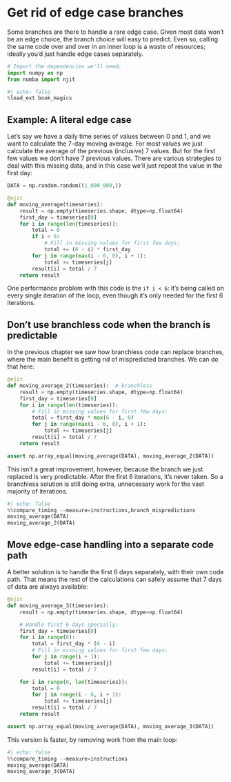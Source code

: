 # Get rid of edge case branches

Some branches are there to handle a rare edge case.
Given most data won't be an edge choice, the branch choice will easy to predict.
Even so, calling the same code over and over in an inner loop is a waste of resources; ideally you'd just handle edge cases separately.

```python
# Import the dependencies we'll need:
import numpy as np
from numba import njit
```

```python
#| echo: false
%load_ext book_magics
```

## Example: A literal edge case

Let's say we have a daily time series of values between 0 and 1, and we want to calculate the 7-day moving average.
For most values we just calculate the average of the previous (inclusive) 7 values.
But for the first few values we don't have 7 previous values.
There are various strategies to deal with this missing data, and in this case we'll just repeat the value in the first day:

```python
DATA = np.random.random((1_000_000,))

@njit
def moving_average(timeseries):
    result = np.empty(timeseries.shape, dtype=np.float64)
    first_day = timeseries[0]
    for i in range(len(timeseries)):
        total = 0
        if i < 6:
            # Fill in missing values for first few days:
            total += (6 - i) * first_day
        for j in range(max(i - 6, 0), i + 1):
            total += timeseries[j]
        result[i] = total / 7
    return result
```

One performance problem with this code is the `if i < 6`: it's being called on every single iteration of the loop, even though it's only needed for the first 6 iterations.

## Don't use branchless code when the branch is predictable

In the previous chapter we saw how branchless code can replace branches, where the main benefit is getting rid of mispredicted branches.
We can do that here:

```python
@njit
def moving_average_2(timeseries):  # branchless
    result = np.empty(timeseries.shape, dtype=np.float64)
    first_day = timeseries[0]
    for i in range(len(timeseries)):
        # Fill in missing values for first few days:
        total = first_day * max(6 - i, 0)
        for j in range(max(i - 6, 0), i + 1):
            total += timeseries[j]
        result[i] = total / 7
    return result

assert np.array_equal(moving_average(DATA), moving_average_2(DATA))
```

This isn't a great improvement, however, because the branch we just replaced is very predictable.
After the first 6 iterations, it's never taken.
So a branchless solution is still doing extra, unnecessary work for the vast majority of iterations.

```python
#| echo: false
%%compare_timing --measure=instructions,branch_mispredictions
moving_average(DATA)
moving_average_2(DATA)
```

## Move edge-case handling into a separate code path

A better solution is to handle the first 6 days separately, with their own code path.
That means the rest of the calculations can safely assume that 7 days of data are always available:

```python
@njit
def moving_average_3(timeseries):
    result = np.empty(timeseries.shape, dtype=np.float64)

    # Handle first 6 days specially:
    first_day = timeseries[0]
    for i in range(6):
        total = first_day * (6 - i)
        # Fill in missing values for first few days:
        for j in range(i + 1):
            total += timeseries[j]
        result[i] = total / 7

    for i in range(6, len(timeseries)):
        total = 0
        for j in range(i - 6, i + 1):
            total += timeseries[j]
        result[i] = total / 7
    return result

assert np.array_equal(moving_average(DATA), moving_average_3(DATA))
```

This version is faster, by removing work from the main loop:

```python
#| echo: false
%%compare_timing --measure=instructions
moving_average(DATA)
moving_average_3(DATA)
```
